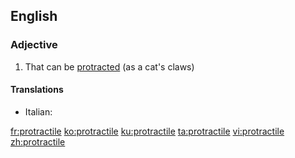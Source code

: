 ==English==

===Adjective===
{{en-adj}}

# That can be [[protract]]ed (as a cat's claws)

====Translations====
{{trans-top|that can be protracted}}
* Italian: {{t|it|protrattile}}
{{trans-mid}}
{{trans-bottom}}

[[fr:protractile]]
[[ko:protractile]]
[[ku:protractile]]
[[ta:protractile]]
[[vi:protractile]]
[[zh:protractile]]